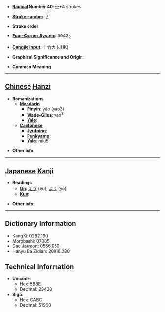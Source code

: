 * '''[[Wiktionary:Chinese radical index| Radical]] Number 40''': [[Wiktionary:Chinese radical index 宀|宀]]+4 strokes

* '''[[Wiktionary:Chinese total strokes index|Stroke number]]''': [[Wiktionary:Chinese total strokes index 7|7]]

* '''Stroke order''': 

* '''[[Wiktionary:Chinese four corner index|Four-Corner System]]''': 3043<sub>2</sub>

* '''[[Wiktionary:Chinese Cangjie index|Cangjie input]]''': 十竹大 (JHK)

* '''Graphical Significance and Origin''': 

* '''Common Meaning'''

----

== [[Chinese]] [[Hanzi]] ==

* '''Romanizations'''
** '''[[Mandarin]]'''
*** '''[[Pinyin]]''': yǎo (yao3)
*** '''[[Wade-Giles]]''': yao<sup>3</sup>
*** '''[[Yale]]''': 
** '''[[Cantonese]]'''
*** '''[[Jyutping]]''':
*** '''[[Penkyamp]]''': 
*** '''[[Yale]]''': miu5

* '''Other info''': 

----

== [[Japanese]] [[Kanji]] ==

* '''Readings'''
** '''[[On]]''': [[えう]] (eu), [[よう]] (yō)
** '''[[Kun]]''': 

* '''Other info''':  

----

== Dictionary Information ==

* KangXi: 0282.190
* Morobashi: 07085
* Dae Jaweon: 0556.060
* Hanyu Da Zidian: 20916.080

== Technical Information ==

* '''Unicode''':
** Hex: 5B8E
** Decimal: 23438
* '''Big5''':
** Hex: CABC
** Decimal: 51900